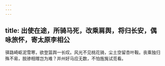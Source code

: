 ```yaml
---
---
---
```

title: 出使在途，所骑马死，改乘肩舆，将归长安，偶咏旅怀，寄太原李相公
---



驿路崎岖泥雪寒，欲登篮舆一长叹。风光不见桃花骑，尘土空留杏叶鞍。丧乘独归殊不易，脱骖相赠岂为难？并州好马应无数，不怕旌旄试觅看。